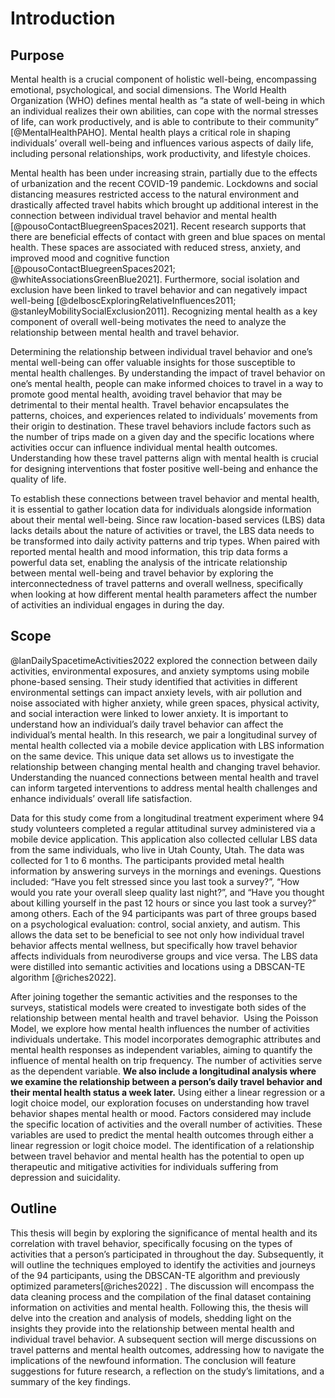 # Introduction

## Purpose

Mental health is a crucial component of holistic well-being, encompassing emotional, psychological, and social dimensions. The World Health Organization (WHO) defines mental health as “a state of well-being in which an individual realizes their own abilities, can cope with the normal stresses of life, can work productively, and is able to contribute to their community” [@MentalHealthPAHO]. Mental health plays a critical role in shaping individuals’ overall well-being and influences various aspects of daily life, including personal relationships, work productivity, and lifestyle choices.

Mental health has been under increasing strain, partially due to the effects of urbanization and the recent COVID-19 pandemic. Lockdowns and social distancing measures restricted access to the natural environment and drastically affected travel habits which brought up additional interest in the connection between individual travel behavior and mental health [@pousoContactBluegreenSpaces2021]. Recent research supports that there are beneficial effects of contact with green and blue spaces on mental health. These spaces are associated with reduced stress, anxiety, and improved mood and cognitive function [@pousoContactBluegreenSpaces2021; @whiteAssociationsGreenBlue2021]. Furthermore, social isolation and exclusion have been linked to travel behavior and can negatively impact well-being [@delboscExploringRelativeInfluences2011; @stanleyMobilitySocialExclusion2011]. Recognizing mental health as a key component of overall well-being motivates the need to analyze the relationship between mental health and travel behavior. 

Determining the relationship between individual travel behavior and one's mental well-being can offer valuable insights for those susceptible to mental health challenges. By understanding the impact of travel behavior on one's mental health, people can make informed choices to travel in a way to promote good mental health, avoiding travel behavior that may be detrimental to their mental health. Travel behavior encapsulates the patterns, choices, and experiences related to individuals' movements from their origin to destination. These travel behaviors include factors such as the number of trips made on a given day and the specific locations where activities occur can influence individual mental health outcomes. Understanding how these travel patterns align with mental health is crucial for designing interventions that foster positive well-being and enhance the quality of life. 

To establish these connections between travel behavior and mental health, it is essential to gather location data for individuals alongside information about their mental well-being. Since raw location-based services (LBS) data lacks details about the nature of activities or travel, the LBS data needs to be transformed into daily activity patterns and trip types. When paired with reported mental health and mood information, this trip data forms a powerful data set, enabling the analysis of the intricate relationship between mental well-being and travel behavior by exploring the interconnectedness of travel patterns and overall wellness, specifically when looking at how different mental health parameters affect the number of activities an individual engages in during the day.

## Scope

@lanDailySpacetimeActivities2022 explored the connection between daily activities, environmental exposures, and anxiety symptoms using mobile phone-based sensing. Their study identified that activities in different environmental settings can impact anxiety levels, with air pollution and noise associated with higher anxiety, while green spaces, physical activity, and social interaction were linked to lower anxiety. It is important to understand how an individual’s daily travel behavior can affect the individual’s mental health. In this research, we pair a longitudinal survey of mental health collected via a mobile device application with LBS information on the same device. This unique data set allows us to investigate the relationship between changing mental health and changing travel behavior. Understanding the nuanced connections between mental health and travel can inform targeted interventions to address mental health challenges and enhance individuals' overall life satisfaction.

Data for this study come from a longitudinal treatment experiment where 94 study volunteers completed a regular attitudinal survey administered via a mobile device application. This application also collected cellular LBS data from the same individuals, who live in Utah County, Utah. The data was collected for 1 to 6 months. The participants provided metal health information by answering surveys in the mornings and evenings. Questions included: “Have you felt stressed since you last took a survey?”, “How would you rate your overall sleep quality last night?”, and “Have you thought about killing yourself in the past 12 hours or since you last took a survey?” among others. Each of the 94 participants was part of three groups based on a psychological evaluation: control, social anxiety, and autism. This allows the data set to be beneficial to see not only how individual travel behavior affects mental wellness, but specifically how travel behavior affects individuals from neurodiverse groups and vice versa. The LBS data were distilled into semantic activities and locations using a DBSCAN-TE algorithm [@riches2022].

After joining together the semantic activities and the responses to the surveys, statistical models were created to investigate both sides of the relationship between mental health and travel behavior.  Using the Poisson Model, we explore how mental health influences the number of activities individuals undertake. This model incorporates demographic attributes and mental health responses as independent variables, aiming to quantify the influence of mental health on trip frequency. The number of activities serve as the dependent variable. **We also include a longitudinal analysis where we examine the relationship between a person’s daily travel behavior and their mental health status a week later.** Using either a linear regression or a logit choice model, our exploration focuses on understanding how travel behavior shapes mental health or mood. Factors considered may include the specific location of activities and the overall number of activities. These variables are used to predict the mental health outcomes through either a linear regression or logit choice model. The identification of a relationship between travel behavior and mental health has the potential to open up therapeutic and mitigative activities for individuals suffering from depression and suicidality.

## Outline

This thesis will begin by exploring the significance of mental health and its correlation with travel behavior, specifically focusing on the types of activities that a person’s participated in throughout the day. Subsequently, it will outline the techniques employed to identify the activities and journeys of the 94 participants, using the DBSCAN-TE algorithm and previously optimized parameters[@riches2022] . The discussion will encompass the data cleaning process and the compilation of the final dataset containing information on activities and mental health. Following this, the thesis will delve into the creation and analysis of models, shedding light on the insights they provide into the relationship between mental health and individual travel behavior. A subsequent section will merge discussions on travel patterns and mental health outcomes, addressing how to navigate the implications of the newfound information. The conclusion will feature suggestions for future research, a reflection on the study's limitations, and a summary of the key findings.
